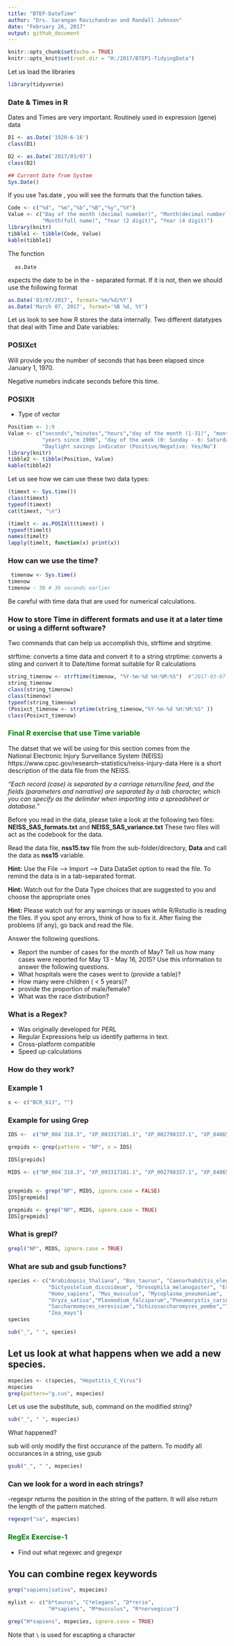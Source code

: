 ```yaml
---
title: "BTEP-DateTime"
author: "Drs. Sarangan Ravichandran and Randall Johnson"
date: "February 26, 2017" 
output: github_document
---
```


```r
knitr::opts_chunk$set(echo = TRUE)
knitr::opts_knit$set(root.dir = "H:/2017/BTEP1-TidyingData")
```
Let us load the libraries
```r
library(tidyverse) 
```


### Date & Times in R

Dates and Times are very important. 
Routinely used in expression (gene) data


```r
D1 <- as.Date('1920-6-16')
class(D1)

D2 <- as.Date('2017/03/07')
class(D2)

## Current Date from System 
Sys.Date()

```

If you use <cod> ?as.date </code>, you will see the formats that 
the function takes. 
```r
Code <- c("%d", "%m","%b","%B","%y","%Y")
Value <- c("Day of the month (decimal numeber)", "Month(decimal number)", "Month (abbreviation)",
           "Month(full name)", "Year (2 digit)", "Year (4 digit)")
library(knitr)
tibble1 <- tibble(Code, Value)
kable(tibble1)

```

The function <pre> <code> as.Date </code> </pre> expects the date to be in the - separated format. 
If it is not, then we should use the following format

```r
as.Date('03/07/2017', format='%m/%d/%Y')
as.Date('March 07, 2017', format='%B %d, %Y')
```

Let us look to see how R stores the data internally.
Two different datatypes that deal with Time and Date variables: 

### POSIXct

Will provide you the number of seconds that has been elapsed since January 1, 1970. 

Negative numebrs indicate seconds before this time. 

### POSIXlt

- Type of vector

```r
Position <- 1:9
Value <- c("seconds","minutes","hours","day of the month (1-31)", "month of the year (0-11)", 
           "years since 1900", "day of the week (0: Sunday - 6: Saturday)", "Day of the year (0-365)",
           "Daylight savings indicator (Positive/Negative: Yes/No")
library(knitr)
tibble2 <- tibble(Position, Value)
kable(tibble2)

```

Let us see how we can use these two data types:

```r
(timext <- Sys.time())
class(timext)
typeof(timext)
cat(timext, "\n")

(timelt <- as.POSIXlt(timext) )
typeof(timelt)
names(timelt)
lapply(timelt, function(x) print(x))
```

### How can we use the time? 
 
```r
 timenow <- Sys.time()
timenow
timenow - 30 # 30 seconds earlier 

```
Be careful with time data that are used for numerical calculations. 


### How to store Time in different formats and use it at a later time or using a differnt software?

Two commands that can help us accomplish this, strftime and strptime.

strftime: converts a time data and convert it to a string
strptime: converts a sting and convert it to Date/time format suitable for R calculations
```r
string_timenow <- strftime(timenow, "%Y-%m-%d %H:%M:%S")  #"2017-03-07 15:52:03 EST"
string_timenow
class(string_timenow)
class(timenow)
typeof(string_timenow)
(Posixct_timenow <- strptime(string_timenow,"%Y-%m-%d %H:%M:%S" ))
class(Posixct_timenow)
```


### <span style="color:green">Final R exercise that use Time variable</span>

The datset that we will be using for this section comes from the  
National Electronic Injury Surveillance System (NEISS)
https://www.cpsc.gov/research--statistics/neiss-injury-data 
Here is a short description of the data file from the NEISS. 

*"Each record (case) is separated by a carriage return/line feed, and the
fields (parameters and narrative) are separated by a tab character, which you can specify as the delimiter when importing into a spreadsheet or database."*

Before you read in the data, please take a look at the following two files: **NEISS_SAS_formats.txt** and **NEISS_SAS_variance.txt** 
These two files will act as the codebook for the data. 

Read the data file, **nss15.tsv** file from the sub-folder/directory, **Data** and call the data as **nss15** variable.

**Hint:** Use the File --> Import --> Data DataSet option to read the file. 
To remind the data is in a tab-separated format.

**Hint:** Watch out for the Data Type choices that are suggested to you and choose the appropriate ones

**Hint:** Please watch out for any warnings or issues while R/Rstudio 
is reading the files. If you spot any errors, think of how to fix it.
After fixing the problems (if any), go back and read the file. 
 
Answer the following questions.

- Report the number of cases for the month of May? 
  Tell us how many cases were reported for May 13 - May 16, 2015? 
  Use this information to answer the following questions. 
- What hospitals were the cases went to (provide a table)?
- How many were children ( < 5 years)? 
- provide the proportion of male/female? 
- What was the race distribution? 


### What is a Regex?

- Was originally developed for PERL
- Regular Expressions help us identify patterns in text. 
- Cross-platform compatible
- Speed up calculations

### How do they work?



###  Example 1

```r
x <- c("BCR_613", "")
```

### Example for using Grep

```r

IDS <-	c("NP_004`318.3", "XP_003317181.1", "XP_002798337.1", "XP_848654.2", "NP_001074881.1", "XP_228091.6", "XP_415244.3", "NP_001123792.1", "XP_005161278")

grepids <- grep(pattern = "NP", x = IDS)

IDS[grepids]

MIDS <-	c("NP_004`318.3", "XP_003317181.1", "XP_002798337.1", "XP_848654.2", "np_001074881.1", "XP_228091.6", "XP_415244.3", "NP_001123792.1", "XP_005161278")


grepmids <- grep("NP", MIDS, ignore.case = FALSE)
IDS[grepmids]

grepmids <- grep("NP", MIDS, ignore.case = TRUE)
IDS[grepmids]

```

### What is grepl?

```r
grepl("NP", MIDS, ignore.case = TRUE) 
```



### What are sub and gsub functions? 

```r
species <- c("Arabidopsis_thaliana", "Bos_taurus", "Caenorhabditis_elegans", "Danio_rerio", 
             "Dictyostelium_discoideum", "Drosophila_melanogaster", "Escherichia_coli",
             "Homo_sapiens", "Mus_musculus", "Mycoplasma_pneumoniae",
             "Oryza_sativa","Plasmodium_falciparum","Pneumocystis_carinii","Rattus_norvegicus",
             "Saccharmomyces_cerevisiae","Schizosaccharomyces_pombe","Takifugu_rubripes","Xenopus_laevis",
             "Zea_mays")
species
```

```r

sub("_", " ", species)
```
## Let us look at what happens when we add a new species.
```r
mspecies <- c(species, "Hepatitis_C_Virus")
mspecies
grep(pattern="g.cus", mspecies)
```
Let us use the substitute, sub, command on the modified string?

```r
sub("_", " ", mspecies)
```

What happened? 

sub will only modify the first occurance of the pattern. To modify all occurances in a string,
use gsub

```r
gsub("_", " ", mspecies)
```


### Can we look for a word in each strings? 

-regexpr returns the position in the string of the pattern. It will also return the length of 
the pattern matched.

```r
regexpr("sa", mspecies)
```

### <span style="color:green">RegEx Exercise-1</span> 

- Find out what regexec and  gregexpr


## You can combine regex keywords 

```r
grep("sapiens|sativa", mspecies)
```

```r
mylist <- c("b*taurus", "C*elegans", "D*rerio", 
             "H*sapiens", "M*musculus", "R*norvegicus")

grep("H*sapiens", mspecies, ignore.case = TRUE)
```

Note that <code>\\</code> is used for escapting a character


